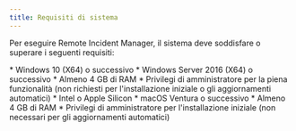 ```yaml
---
title: Requisiti di sistema
---
```



Per eseguire Remote Incident Manager, il sistema deve soddisfare o superare i seguenti requisiti:

<Windows>
  * Windows 10 (X64) o successivo
  * Windows Server 2016 (X64) o successivo
  * Almeno 4 GB di RAM
  * Privilegi di amministratore per la piena funzionalità (non richiesti per l'installazione iniziale o gli aggiornamenti automatici)
</Windows>

<MacOS>
  * Intel o Apple Silicon
  * macOS Ventura o successivo
  * Almeno 4 GB di RAM
  * Privilegi di amministratore per l'installazione iniziale (non necessari per gli aggiornamenti automatici)
</MacOS>
